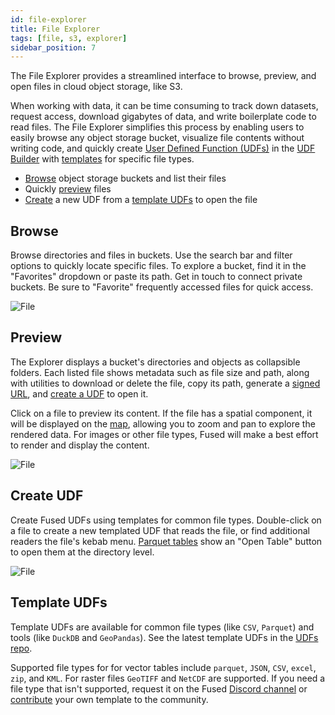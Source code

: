 ```yaml
---
id: file-explorer
title: File Explorer
tags: [file, s3, explorer]
sidebar_position: 7
---
```





The File Explorer provides a streamlined interface to browse, preview, and open files in cloud object storage, like S3.


When working with data, it can be time consuming to track down datasets, request access, download gigabytes of data, and write boilerplate code to read files. The File Explorer simplifies this process by enabling users to easily browse any object storage bucket, visualize file contents without writing code, and quickly create [User Defined Function (UDFs)](/core-concepts/why/) in the [UDF Builder](/workbench/udf-builder/) with [templates](https://github.com/fusedio/udfs/tree/main/files) for specific file types.


- [Browse](/workbench/file-explorer/#browse) object storage buckets and list their files
- Quickly [preview](/workbench/file-explorer/#preview) files
- [Create](/workbench/file-explorer/#create-udf) a new UDF from a [template UDFs](/workbench/file-explorer/#template-udfs) to open the file



<ReactPlayer className="video__player" playing={true} muted={true} controls height="100%" url="https://fused-magic.s3.us-west-2.amazonaws.com/workbench-walkthrough-videos/sina_filexplorer.mp4" width="100%" />

## Browse

Browse directories and files in buckets. Use the search bar and filter options to quickly locate specific files. To explore a bucket, find it in the "Favorites" dropdown or paste its path. Get in touch to connect private buckets. Be sure to "Favorite" frequently accessed files for quick access.


<div style={{textAlign: 'center'}}>
<img src={ImgFe2} alt="File" style={{width: "35%"}} />
</div>


## Preview

The Explorer displays a bucket's directories and objects as collapsible folders. Each listed file shows metadata such as file size and path, along with utilities to download or delete the file, copy its path, generate a [signed URL](https://docs.aws.amazon.com/AmazonS3/latest/userguide/ShareObjectPreSignedURL.html), and [create a UDF](/workbench/file-explorer/#create-udf) to open it.

Click on a file to preview its content. If the file has a spatial component, it will be displayed on the [map](/workbench/udf-builder/map), allowing you to zoom and pan to explore the rendered data. For images or other file types, Fused will make a best effort to render and display the content.





<div style={{textAlign: 'center'}}>
<img src={ImgFe1} alt="File" style={{width: 600}} />
</div>


## Create UDF


Create Fused UDFs using templates for common file types. Double-click on a file to create a new templated UDF that reads the file, or find additional readers the file's kebab menu. [Parquet tables](https://www.upsolver.com/blog/apache-parquet-why-use) show an "Open Table" button to open them at the directory level.




<div style={{textAlign: 'center'}}>
<img src={ImgFee} alt="File" style={{width: "50%"}} />
</div>


## Template UDFs

Template UDFs are available for common file types (like `CSV`, `Parquet`) and tools (like `DuckDB` and `GeoPandas`). See the latest template UDFs in the [UDFs repo](https://github.com/fusedio/udfs/tree/main/files).

Supported file types for for vector tables include `parquet`, `JSON`, `CSV`, `excel`, `zip`, and `KML`. For raster files `GeoTIFF` and `NetCDF` are supported. If you need a file type that isn't supported, request it on the Fused [Discord channel](https://discord.com/invite/BxS5wMzdRk) or [contribute](/python-sdk/contribute/) your own template to the community.

